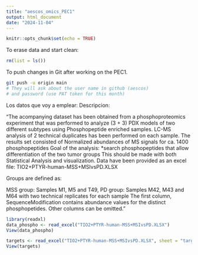 ```yaml
---
title: "aescos_omics_PEC1"
output: html_document
date: "2024-11-04"
---
```


```r
knitr::opts_chunk$set(echo = TRUE)
```

To erase data and start clean:

```r
rm(list = ls())
```

To push changes in Git after working on the PEC1.

```bash
git push -u origin main
# They will ask about the user name in github (aescos)
# and password (use PAT token for this month)
```

Los datos que voy a emplear: Descripcion:

"The acompanying dataset has been obtained from a phosphoproteomics experiment that was performed to analyze (3 + 3) PDX models of two different subtypes using Phosphopeptide enriched samples. LC-MS analysis of 2 technical duplicates has been performed on each sample. The results set consisted of Normalized abundances of MS signals for ca. 1400 phosphopeptides Goal of the analysis: *search phosphopeptides that allow differentiation of the two tumor groups This should be made with both Statistical Analysis and visualization. Data have been provided as an excel file: TIO2+PTYR-human-MSS+MSIvsPD.XLSX

Groups are defined as:

MSS group: Samples M1, M5 and T49,
PD group: Samples M42, M43 and M64 with two technical replicates for each sample The first column, SequenceModification contains abundance values for the distinct phosphopetides. Other columns can be omitted."

```r
library(readxl)
data_phospho <- read_excel("TIO2+PTYR-human-MSS+MSIvsPD.XLSX")
View(data_phospho)

targets <- read_excel("TIO2+PTYR-human-MSS+MSIvsPD.XLSX", sheet = "targets")
View(targets)
```

